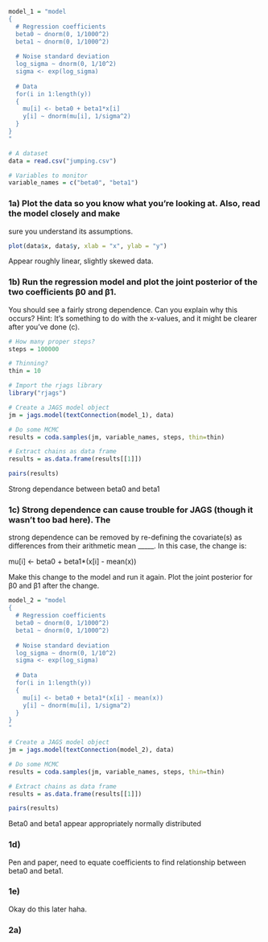 ```r
model_1 = "model
{
  # Regression coefficients
  beta0 ~ dnorm(0, 1/1000^2)
  beta1 ~ dnorm(0, 1/1000^2)
  
  # Noise standard deviation
  log_sigma ~ dnorm(0, 1/10^2)
  sigma <- exp(log_sigma)
  
  # Data
  for(i in 1:length(y))
  {
    mu[i] <- beta0 + beta1*x[i]
    y[i] ~ dnorm(mu[i], 1/sigma^2)
  }
}
"

# A dataset
data = read.csv("jumping.csv")

# Variables to monitor
variable_names = c("beta0", "beta1")
```

### 1a) Plot the data so you know what you’re looking at. Also, read the model closely and make
sure you understand its assumptions.

```r
plot(data$x, data$y, xlab = "x", ylab = "y")
```

Appear roughly linear, slightly skewed data.

### 1b) Run the regression model and plot the joint posterior of the two coefficients β0 and β1.
You should see a fairly strong dependence. Can you explain why this occurs? Hint: It’s
something to do with the x-values, and it might be clearer after you’ve done (c).

```r
# How many proper steps?
steps = 100000

# Thinning?
thin = 10

# Import the rjags library
library("rjags")

# Create a JAGS model object
jm = jags.model(textConnection(model_1), data)

# Do some MCMC
results = coda.samples(jm, variable_names, steps, thin=thin)

# Extract chains as data frame
results = as.data.frame(results[[1]])

pairs(results)
```
Strong dependance between beta0 and beta1

### 1c) Strong dependence can cause trouble for JAGS (though it wasn’t too bad here). The
strong dependence can be removed by re-defining the covariate(s) as differences from their
arithmetic mean _____. In this case, the change is:

mu[i] <- beta0 + beta1*(x[i] - mean(x))

Make this change to the model and run it again. Plot the joint posterior for β0 and β1
after the change.

```r
model_2 = "model
{
  # Regression coefficients
  beta0 ~ dnorm(0, 1/1000^2)
  beta1 ~ dnorm(0, 1/1000^2)
  
  # Noise standard deviation
  log_sigma ~ dnorm(0, 1/10^2)
  sigma <- exp(log_sigma)
  
  # Data
  for(i in 1:length(y))
  {
    mu[i] <- beta0 + beta1*(x[i] - mean(x))
    y[i] ~ dnorm(mu[i], 1/sigma^2)
  }
}
"

# Create a JAGS model object
jm = jags.model(textConnection(model_2), data)

# Do some MCMC
results = coda.samples(jm, variable_names, steps, thin=thin)

# Extract chains as data frame
results = as.data.frame(results[[1]])

pairs(results)
```

Beta0 and beta1 appear appropriately normally distributed

### 1d) 

Pen and paper, need to equate coefficients to find relationship between beta0 and beta1.

### 1e)

Okay do this later haha.

### 2a)

```r

```

